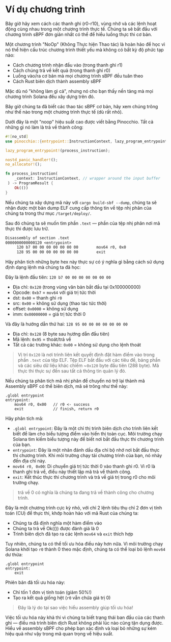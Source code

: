 
# Ví dụ chương trình 

Bây giờ hãy xem cách các thanh ghi (r0-r10), vùng nhớ và các lệnh hoạt động cùng nhau trong một chương trình thực tế. Chúng ta sẽ bắt đầu với chương trình sBPF đơn giản nhất có thể để hiểu luồng thực thi cơ bản.

<ArticleSection name="NoOp-program" id="noop-program" level="h2" />

Một chương trình "NoOp" (Không Thực hiện Thao tác) là hoàn hảo để học vì nó thể hiện cấu trúc chương trình thiết yếu mà không có bất kỳ độ phức tạp nào:
- Cách chương trình nhận đầu vào (trong thanh ghi r1)
- Cách chúng trả về kết quả (trong thanh ghi r0)
- Luồng vào/ra cơ bản mà mọi chương trình sBPF đều tuân theo
- Cách Rust biên dịch thành assembly sBPF

Mặc dù nó "không làm gì cả", nhưng nó cho bạn thấy nền tảng mà mọi chương trình Solana đều xây dựng trên đó.

Bây giờ chúng ta đã biết các thao tác sBPF cơ bản, hãy xem chúng trông như thế nào trong một chương trình thực tế (dù rất nhỏ).

<ArticleSection name="Pinocchio NoOp" id="pinocchio-noop" level="h2" />

Dưới đây là một "noop" hiệu suất cao được viết bằng Pinocchio. Tất cả những gì nó làm là trả về thành công:

```rust
#![no_std]
use pinocchio::{entrypoint::InstructionContext, lazy_program_entrypoint, no_allocator, nostd_panic_handler, ProgramResult};

lazy_program_entrypoint!(process_instruction);

nostd_panic_handler!();
no_allocator!();

fn process_instruction(
    _context: InstructionContext, // wrapper around the input buffer
 ) -> ProgramResult {
    Ok(())
}
```

Nếu chúng ta xây dựng mã này với `cargo build-sbf --dump`, chúng ta sẽ nhận được một bản dump ELF cung cấp thông tin về tệp nhị phân của chúng ta trong thư mục `/target/deploy/`.

Sau đó chúng ta sẽ muốn tìm phần `.text` — phần của tệp nhị phân nơi mã thực thi được lưu trữ.

```pinocchio_noop-dump.txt
Disassembly of section .text
0000000000000120 <entrypoint>
     120 b7 00 00 00 00 00 00 00      	mov64 r0, 0x0
     128 95 00 00 00 00 00 00 00      	exit
```

Hãy phân tích những byte hex này thực sự có ý nghĩa gì bằng cách sử dụng định dạng lệnh mà chúng ta đã học:

Đây là lệnh đầu tiên: `120 b7 00 00 00 00 00 00 00`
- Địa chỉ: `0x120` (trong vùng văn bản bắt đầu tại 0x100000000)
- Opcode: `0xb7` = `mov64` với giá trị tức thời
- dst: `0x00` = thanh ghi `r0`
- src: `0x00` = không sử dụng (thao tác tức thời)
- offset: `0x0000` = không sử dụng
- imm: `0x00000000` = giá trị tức thời 0

Và đây là hướng dẫn thứ hai: `128 95 00 00 00 00 00 00 00`
- Địa chỉ: `0x128` (8 byte sau hướng dẫn đầu tiên)
- Mã lệnh: `0x95` = thoát/trả về
- Tất cả các trường khác: `0x00` = không sử dụng cho lệnh thoát

> Vị trí `0x120` là nơi trình liên kết quyết định đặt hàm điểm vào trong phần `.text` của tệp ELF. Tệp ELF bắt đầu với các tiêu đề, bảng phần và các siêu dữ liệu khác chiếm ~`0x120` byte đầu tiên (288 byte). Mã thực thi thực sự đến sau tất cả thông tin quản lý đó.

<ArticleSection name="Assembly NoOp" id="assembly-noop" level="h2" />

Nếu chúng ta phân tích mã nhị phân để chuyển nó trở lại thành mã Assembly sBPF có thể biên dịch, mã sẽ trông như thế này:

```sbpf
.globl entrypoint
entrypoint:
    mov64 r0, 0x00   // r0 <- success
    exit             // finish, return r0
```

Hãy phân tích mã:
- `.globl entrypoint`: Đây là một chỉ thị trình biên dịch cho trình liên kết biết để làm cho biểu tượng điểm vào hiển thị toàn cục. Môi trường chạy Solana tìm kiếm biểu tượng này để biết nơi bắt đầu thực thi chương trình của bạn.
- `entrypoint`: Đây là một nhãn đánh dấu địa chỉ bộ nhớ nơi bắt đầu thực thi chương trình. Khi môi trường chạy tải chương trình của bạn, nó nhảy đến địa chỉ này.
- `mov64 r0, 0x00`: Di chuyển giá trị tức thời 0 vào thanh ghi r0. Vì r0 là thanh ghi trả về, điều này thiết lập mã trả về thành công.
- `exit`: Kết thúc thực thi chương trình và trả về giá trị trong r0 cho môi trường chạy.

> trả về 0 có nghĩa là chúng ta đang trả về thành công cho chương trình.

Đây là một chương trình cực kỳ nhỏ, với chỉ 2 lệnh tiêu thụ chỉ 2 đơn vị tính toán (CU) để thực thi, khớp hoàn hảo với mã Rust của chúng ta:
- Chúng ta đã định nghĩa một hàm điểm vào
- Chúng ta trả về Ok(()) được đánh giá là 0
- Trình biên dịch đã tạo ra các lệnh `mov64` và `exit` thích hợp

<ArticleSection name="Tối ưu hóa Assembly NoOp" id="optimized-assembly-noop" level="h2" />

Tuy nhiên, chúng ta có thể tối ưu hóa điều này hơn nữa. Vì môi trường chạy Solana khởi tạo `r0` thành 0 theo mặc định, chúng ta có thể loại bỏ lệnh `mov64` dư thừa:

```sbpf
.globl entrypoint
entrypoint:
    exit
```

Phiên bản đã tối ưu hóa này:
- Chỉ tốn 1 đơn vị tính toán (giảm 50%!)
- Tạo ra kết quả giống hệt (`r0` vẫn chứa giá trị 0)

> Đây là lý do tại sao việc hiểu assembly giúp tối ưu hóa!

Việc tối ưu hóa này khả thi vì chúng ta biết trạng thái ban đầu của các thanh ghi — điều mà trình biên dịch Rust không phải lúc nào cũng tận dụng được. Hiểu về assembly sBPF cho phép bạn xác định và loại bỏ những sự kém hiệu quả như vậy trong mã quan trọng về hiệu suất.